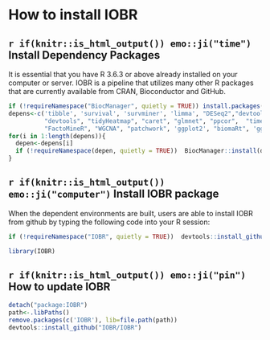 
# **How to install IOBR**

## `r if(knitr::is_html_output()) emo::ji("time")` Install Dependency Packages

It is essential that you have R 3.6.3 or above already installed on your computer or server. IOBR is a pipeline that utilizes many other R packages that are currently available from CRAN, Bioconductor and GitHub.

```r

if (!requireNamespace("BiocManager", quietly = TRUE)) install.packages("BiocManager")
depens<-c('tibble', 'survival', 'survminer', 'limma', "DESeq2","devtools", 'limSolve', 'GSVA', 'e1071', 'preprocessCore', 
          "devtools", "tidyHeatmap", "caret", "glmnet", "ppcor",  "timeROC", "pracma", "factoextra", 
          "FactoMineR", "WGCNA", "patchwork", 'ggplot2', "biomaRt", 'ggpubr', "PMCMRplus")
for(i in 1:length(depens)){
  depen<-depens[i]
  if (!requireNamespace(depen, quietly = TRUE))  BiocManager::install(depen,update = FALSE)
}
```

## `r if(knitr::is_html_output()) emo::ji("computer")` Install IOBR package

When the dependent environments are built, users are able to install IOBR from github by typing the following code into your R session:
```r

if (!requireNamespace("IOBR", quietly = TRUE))  devtools::install_github("IOBR/IOBR")

library(IOBR)
```


## `r if(knitr::is_html_output()) emo::ji("pin")` How to update IOBR
```r

detach("package:IOBR")
path<-.libPaths()
remove.packages(c('IOBR'), lib=file.path(path))
devtools::install_github("IOBR/IOBR")
```
